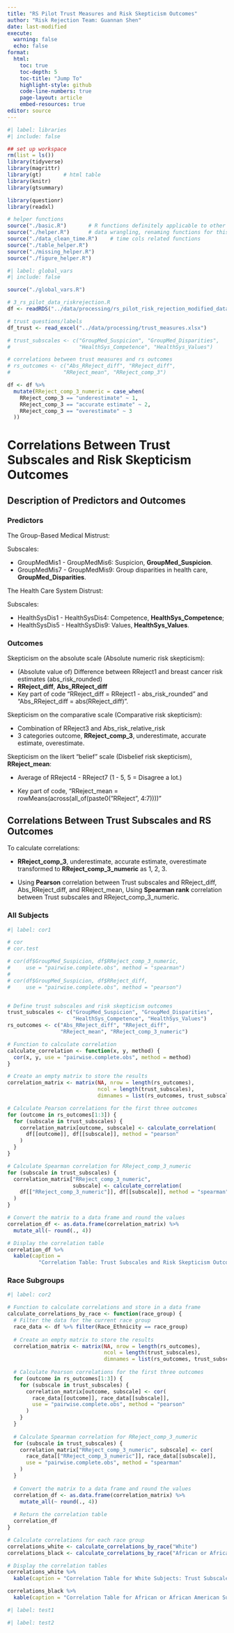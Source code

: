```yaml
---
title: "RS Pilot Trust Measures and Risk Skepticism Outcomes"
author: "Risk Rejection Team: Guannan Shen"
date: last-modified
execute: 
  warning: false
  echo: false
format:
  html:
    toc: true
    toc-depth: 5
    toc-title: "Jump To"
    highlight-style: github
    code-line-numbers: true
    page-layout: article
    embed-resources: true
editor: source
---
```


```r
#| label: libraries
#| include: false

## set up workspace
rm(list = ls())
library(tidyverse)
library(magrittr)
library(gt)       # html table 
library(knitr)
library(gtsummary)

library(questionr)
library(readxl)

# helper functions
source("./basic.R")       # R functions definitely applicable to other projs
source("./helper.R")      # data wrangling, renaming functions for this proj
source("./data_clean_time.R")    # time cols related functions 
source("./table_helper.R")
source("./missing_helper.R")
source("./figure_helper.R")

```


```r
#| label: global_vars
#| include: false

source("./global_vars.R")

# 3_rs_pilot_data_riskrejection.R
df <- readRDS("../data/processing/rs_pilot_risk_rejection_modified_dataset.rds") 

# trust questions/labels
df_trust <- read_excel("../data/processing/trust_measures.xlsx")

# trust_subscales <- c("GroupMed_Suspicion", "GroupMed_Disparities",
#                      "HealthSys_Competence", "HealthSys_Values")

# correlations between trust measures and rs outcomes
# rs_outcomes <- c("Abs_RReject_diff", "RReject_diff", 
#                 "RReject_mean", "RReject_comp_3")

df <- df %>%
  mutate(RReject_comp_3_numeric = case_when(
    RReject_comp_3 == "underestimate" ~ 1,
    RReject_comp_3 == "accurate estimate" ~ 2,
    RReject_comp_3 == "overestimate" ~ 3
  ))


```


# Correlations Between Trust Subscales and Risk Skepticism Outcomes


## Description of Predictors and Outcomes

### Predictors 

The Group-Based Medical Mistrust:

Subscales:

- GroupMedMis1 - GroupMedMis6: Suspicion, **GroupMed_Suspicion**.   
- GroupMedMis7 - GroupMedMis9: Group disparities in health care, **GroupMed_Disparities**.   

The Health Care System Distrust:   

Subscales:

- HealthSysDis1 - HealthSysDis4: Competence, **HealthSys_Competence**;     
- HealthSysDis5 - HealthSysDis9: Values, **HealthSys_Values**.  

### Outcomes 

Skepticism on the absolute scale (Absolute numeric risk skepticism):  

- (Absolute value of) Difference between RReject1 and breast cancer risk estimates (abs_risk_rounded)   
- **RReject_diff**, **Abs_RReject_diff**   
- Key part of code "RReject_diff = RReject1 - abs_risk_rounded" and "Abs_RReject_diff = abs(RReject_diff)". 


Skepticism on the comparative scale (Comparative risk skepticism):  

- Combination of RReject3 and Abs_risk_relative_risk   
- 3 categories outcome, **RReject_comp_3**, underestimate, accurate estimate, overestimate.  


Skepticism on the likert “belief” scale (Disbelief risk skepticism), **RReject_mean**:

- Average of RReject4 - RReject7 (1 - 5, 5 = Disagree a lot.)  

- Key part of code, "RReject_mean = rowMeans(across(all_of(paste0("RReject", 4:7))))"


## Correlations Between Trust Subscales and RS Outcomes

To calculate correlations:    

- **RReject_comp_3**, underestimate, accurate estimate, overestimate transformed to **RReject_comp_3_numeric** as 1, 2, 3.  

- Using **Pearson** correlation between Trust subscales and RReject_diff, Abs_RReject_diff, and RReject_mean, Using **Spearman rank** correlation between Trust subscales and RReject_comp_3_numeric.   


### All Subjects

```r
#| label: cor1

# cor
# cor.test

# cor(df$GroupMed_Suspicion, df$RReject_comp_3_numeric, 
#     use = "pairwise.complete.obs", method = "spearman")
# 
# cor(df$GroupMed_Suspicion, df$RReject_diff, 
#     use = "pairwise.complete.obs", method = "pearson")


# Define trust subscales and risk skepticism outcomes
trust_subscales <- c("GroupMed_Suspicion", "GroupMed_Disparities", 
                     "HealthSys_Competence", "HealthSys_Values")
rs_outcomes <- c("Abs_RReject_diff", "RReject_diff", 
                 "RReject_mean", "RReject_comp_3_numeric")

# Function to calculate correlation
calculate_correlation <- function(x, y, method) {
  cor(x, y, use = "pairwise.complete.obs", method = method)
}

# Create an empty matrix to store the results
correlation_matrix <- matrix(NA, nrow = length(rs_outcomes), 
                             ncol = length(trust_subscales),
                             dimnames = list(rs_outcomes, trust_subscales))

# Calculate Pearson correlations for the first three outcomes
for (outcome in rs_outcomes[1:3]) {
  for (subscale in trust_subscales) {
    correlation_matrix[outcome, subscale] <- calculate_correlation(
      df[[outcome]], df[[subscale]], method = "pearson"
    )
  }
}

# Calculate Spearman correlation for RReject_comp_3_numeric
for (subscale in trust_subscales) {
  correlation_matrix["RReject_comp_3_numeric", 
                     subscale] <- calculate_correlation(
    df[["RReject_comp_3_numeric"]], df[[subscale]], method = "spearman"
  )
}

# Convert the matrix to a data frame and round the values
correlation_df <- as.data.frame(correlation_matrix) %>%
  mutate_all(~ round(., 4))

# Display the correlation table
correlation_df %>%
  kable(caption = 
          "Correlation Table: Trust Subscales and Risk Skepticism Outcomes")

```
### Race Subgroups

```r
#| label: cor2

# Function to calculate correlations and store in a data frame
calculate_correlations_by_race <- function(race_group) {
  # Filter the data for the current race group
  race_data <- df %>% filter(Race_Ethnicity == race_group)
  
  # Create an empty matrix to store the results
  correlation_matrix <- matrix(NA, nrow = length(rs_outcomes), 
                               ncol = length(trust_subscales),
                               dimnames = list(rs_outcomes, trust_subscales))
  
  # Calculate Pearson correlations for the first three outcomes
  for (outcome in rs_outcomes[1:3]) {
    for (subscale in trust_subscales) {
      correlation_matrix[outcome, subscale] <- cor(
        race_data[[outcome]], race_data[[subscale]], 
        use = "pairwise.complete.obs", method = "pearson"
      )
    }
  }
  
  # Calculate Spearman correlation for RReject_comp_3_numeric
  for (subscale in trust_subscales) {
    correlation_matrix["RReject_comp_3_numeric", subscale] <- cor(
      race_data[["RReject_comp_3_numeric"]], race_data[[subscale]], 
      use = "pairwise.complete.obs", method = "spearman"
    )
  }
  
  # Convert the matrix to a data frame and round the values
  correlation_df <- as.data.frame(correlation_matrix) %>%
    mutate_all(~ round(., 4))
  
  # Return the correlation table
  correlation_df
}

# Calculate correlations for each race group
correlations_white <- calculate_correlations_by_race("White")
correlations_black <- calculate_correlations_by_race("African or African American / Black")

# Display the correlation tables
correlations_white %>%
  kable(caption = "Correlation Table for White Subjects: Trust Subscales and Risk Skepticism Outcomes")

correlations_black %>%
  kable(caption = "Correlation Table for African or African American Subjects: Trust Subscales and Risk Skepticism Outcomes")

```



```r
#| label: test1


```


```r
#| label: test2

```




